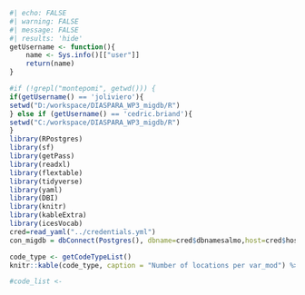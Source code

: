 ```r
#| echo: FALSE
#| warning: FALSE
#| message: FALSE
#| results: 'hide'
getUsername <- function(){
	name <- Sys.info()[["user"]]
	return(name)
}

#if (!grepl("montepomi", getwd())) {
if(getUsername() == 'joliviero'){
setwd("D:/workspace/DIASPARA_WP3_migdb/R")
} else if (getUsername() == 'cedric.briand'){
setwd("C:/workspace/DIASPARA_WP3_migdb/R")
}
library(RPostgres)
library(sf)
library(getPass)
library(readxl)
library(flextable)
library(tidyverse)
library(yaml)
library(DBI)
library(knitr)
library(kableExtra)
library(icesVocab)
cred=read_yaml("../credentials.yml")
con_migdb = dbConnect(Postgres(), dbname=cred$dbnamesalmo,host=cred$host,port=cred$port,user=cred$userdiaspara, password=cred$passworddiaspara)
```

``` r
code_type <- getCodeTypeList()
knitr::kable(code_type, caption = "Number of locations per var_mod") %>% kable_styling(bootstrap_options = c("striped", "hover", "condensed"))

#code_list <- 
```
